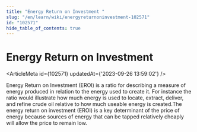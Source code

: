 ```yaml
---
title: "Energy Return on Investment "
slug: "/en/learn/wiki/energyreturnoninvestment-102571"
id: "102571"
hide_table_of_contents: true
---
```



# Energy Return on Investment 

<ArticleMeta id={102571} updatedAt={'2023-09-26 13:59:02'} />
<div className='border-solid border-b border-t-0 my-4 border-[var(--ifm-color-gray-300)]' />

Energy Return on Investment (EROI) is a ratio for describing a measure of energy produced in relation to the energy used to create it. For instance the ratio would illustrate how much energy is used to locate, extract, deliver, and refine crude oil relative to how much useable energy is created.The energy return on investment (EROI) is a key determinant of the price of energy because sources of energy that can be tapped relatively cheaply will allow the price to remain low.
